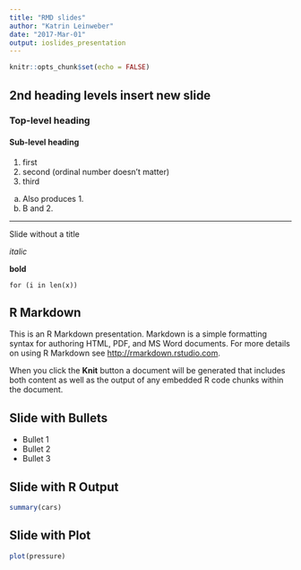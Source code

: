 ```yaml
---
title: "RMD slides"
author: "Katrin Leinweber"
date: "2017-Mar-01"
output: ioslides_presentation
---
```


```r
knitr::opts_chunk$set(echo = FALSE)
```

## 2nd heading levels insert new slide

### Top-level heading

#### Sub-level heading

1. first
1. second (ordinal number doesn't matter)
1. third

a) Also produces 1.
a) B and 2.

***
Slide without a title

*italic*

**bold**

`for (i in len(x))`

## R Markdown

This is an R Markdown presentation. Markdown is a simple formatting syntax for authoring HTML, PDF, and MS Word documents. For more details on using R Markdown see <http://rmarkdown.rstudio.com>.

When you click the **Knit** button a document will be generated that includes both content as well as the output of any embedded R code chunks within the document.

## Slide with Bullets

- Bullet 1
- Bullet 2
- Bullet 3

## Slide with R Output

```r
summary(cars)
```

## Slide with Plot

```r
plot(pressure)
```

